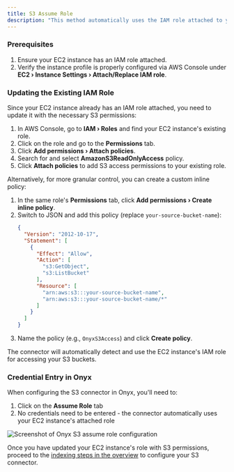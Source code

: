 ```yaml
---
title: S3 Assume Role
description: "This method automatically uses the IAM role attached to your EC2 instance to access S3 buckets. No manual credential entry is required."
---
```



### Prerequisites

1. Ensure your EC2 instance has an IAM role attached.
2. Verify the instance profile is properly configured via AWS Console under **EC2 › Instance Settings › Attach/Replace IAM role**.

### Updating the Existing IAM Role

Since your EC2 instance already has an IAM role attached, you need to update it with the necessary S3 permissions:

1. In AWS Console, go to **IAM › Roles** and find your EC2 instance's existing role.
2. Click on the role and go to the **Permissions** tab.
3. Click **Add permissions › Attach policies**.
4. Search for and select **AmazonS3ReadOnlyAccess** policy.
5. Click **Attach policies** to add S3 access permissions to your existing role.

Alternatively, for more granular control, you can create a custom inline policy:

1. In the same role's **Permissions** tab, click **Add permissions › Create inline policy**.
2. Switch to JSON and add this policy (replace `your-source-bucket-name`):
   ```json
   {
     "Version": "2012-10-17",
     "Statement": [
       {
         "Effect": "Allow",
         "Action": [
           "s3:GetObject",
           "s3:ListBucket"
         ],
         "Resource": [
           "arn:aws:s3:::your-source-bucket-name",
           "arn:aws:s3:::your-source-bucket-name/*"
         ]
       }
     ]
   }
   ```
3. Name the policy (e.g., `OnyxS3Access`) and click **Create policy**.

The connector will automatically detect and use the EC2 instance's IAM role for accessing your S3 buckets.

### Credential Entry in Onyx

When configuring the S3 connector in Onyx, you'll need to:
1. Click on the **Assume Role** tab
2. No credentials need to be entered - the connector automatically uses your EC2 instance's attached role

![Screenshot of Onyx S3 assume role configuration](/assets/images/connectors/blob/s3/onyx-assume-role.png)

Once you have updated your EC2 instance's role with S3 permissions, proceed to the [indexing steps in the overview](./overview#indexing) to configure your S3 connector.